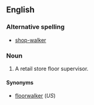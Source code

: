 ==English==
===Alternative spelling===
* [[shop-walker]]

===Noun===
{{en-noun}}
#{{UK}} A retail store floor supervisor.

====Synonyms====
* [[floorwalker]] (''US'')